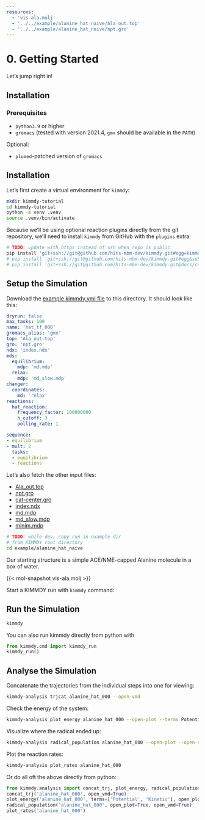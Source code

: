 ```yaml
---
resources:
  - 'vis-ala.molj'
  - '../../example/alanine_hat_naive/Ala_out.top'
  - '../../example/alanine_hat_naive/npt.gro'
---
```


# 0. Getting Started

Let's jump right in!

## Installation

### Prerequisites

- `python3.9` or higher
- `gromacs` (tested with version 2021.4, `gmx` should be available in the `PATH`)

Optional:

- `plumed`-patched version of `gromacs`

## Installation

Let's first create a virtual environment for `kimmdy`:

```bash
mkdir kimmdy-tutorial
cd kimmdy-tutorial
python -m venv .venv
source .venv/bin/activate
```

Because we'll be using optional reaction plugins directly from the git repository, we'll need to install `kimmdy` from GitHub with the `plugins` extra:


```bash
# TODO: update with https instead of ssh when repo is public
pip install 'git+ssh://git@github.com/hits-mbm-dev/kimmdy.git#egg=kimmdy[plugins]'
# pip install 'git+ssh://git@github.com/hits-mbm-dev/kimmdy.git#egg&subdirectory=plugins'
# pip install 'git+ssh://git@github.com/hits-mbm-dev/kimmdy.git@docs/config-completion#egg=kimmdy[plugins]'
```

## Setup the Simulation

Download the [example kimmdy.yml file](../../example/example_ala/kimmdy.yml) to this directory.
It should look like this:

```.yaml
dryrun: false
max_tasks: 100
name: 'hat_tf_000'
gromacs_alias: 'gmx'
top: 'Ala_out.top'
gro: 'npt.gro'
ndx: 'index.ndx'
mds:
  equilibrium:
    mdp: 'md.mdp'
  relax:
    mdp: 'md_slow.mdp'
changer:
  coordinates:
    md: 'relax'      
reactions:
  hat_reaction:
    frequency_factor: 100000000
    h_cutoff: 3
    polling_rate: 1

sequence:
- equilibrium
- mult: 2
  tasks:
  - equilibrium
  - reactions
```

Let's also fetch the other input files:

- [Ala_out.top](/example/alanine_hat_naive/Ala_out.top)
- [npt.gro](/example/alanine_hat_naive/npt.gro)
- [cat-center.gro](/example/alanine_hat_naive/cat-center.gro)
- [index.ndx](/example/alanine_hat_naive/index.ndx)
- [md.mdp](/example/alanine_hat_naive/md.mdp)
- [md_slow.mdp](/example/alanine_hat_naive/md_slow.mdp)
- [minim.mdp](/example/alanine_hat_naive/minim.mdp)


```bash
# TODO: while dev, copy run in example dir
# from KIMMDY root directory
cd example/alanine_hat_naive
```

Our starting structure is a simple ACE/NME-capped Alanine molecule in a box of water.

{{< mol-snapshot vis-ala.molj >}}

Start a KIMMDY run with `kimmdy` command:

## Run the Simulation

```bash
kimmdy
```

You can also run kimmdy directly from python with

```python
from kimmdy.cmd import kimmdy_run
kimmdy_run()
```

## Analyse the Simulation

Concatenate the trajectories from the individual steps into one for viewing:

```bash
kimmdy-analysis trjcat alanine_hat_000 --open-vmd
```

Check the energy of the system:

```bash
kimmdy-analysis plot_energy alanine_hat_000 --open-plot --terms Potential Kinetic
```

Visualize where the radical ended up:

```bash
kimmdy-analysis radical_population alanine_hat_000 --open-plot --open-vmd
```

Plot the reaction rates:

```bash
kimmdy-analysis plot_rates alanine_hat_000
```

Or do all oft the above directly from python:

```python
from kimmdy.analysis import concat_trj, plot_energy, radical_population, plot_rates
concat_trj('alanine_hat_000', open_vmd=True)
plot_energy('alanine_hat_000', terms=['Potential', 'Kinetic'], open_plot=True)
radical_population('alanine_hat_000', open_plot=True, open_vmd=True)
plot_rates('alanine_hat_000')
```


